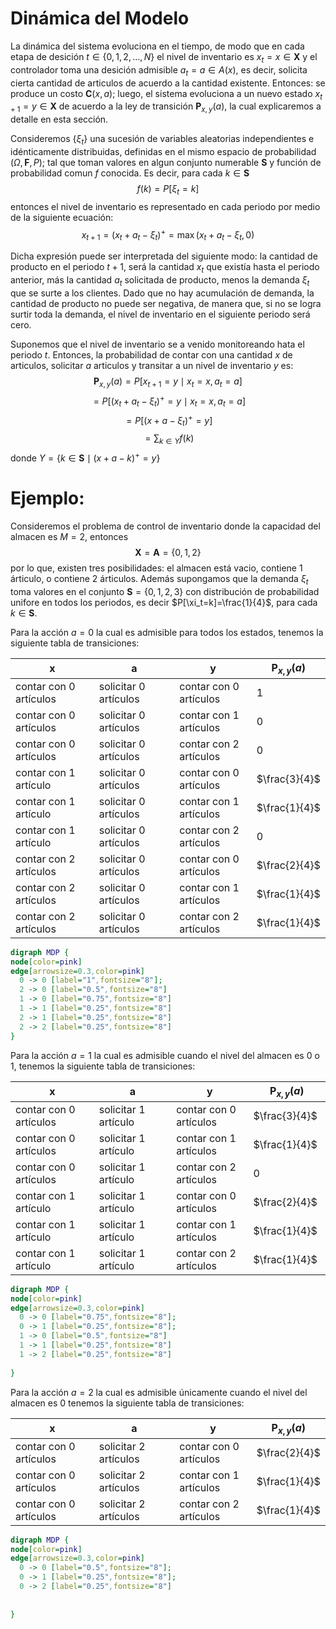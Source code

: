 # Dinámica del Modelo

La dinámica del sistema evoluciona en el tiempo, de modo que en cada etapa de desición $t\in \{ 0,1,2, \dotso,N \}$ el nivel de inventario es $x_t=x \in \mathbf{X}$ y el controlador toma una desición admisible $a_t= a \in A(x)$, es decir, solicita cierta cantidad de articulos de acuerdo a la cantidad existente. Entonces: se produce un costo $\mathbf{C}(x,a)$; luego, el sistema evoluciona a un nuevo estado $x_{t+1}=y \in \mathbf{X}$ de acuerdo a la ley de transición $\mathbf{P}_{x,y}(a)$, la cual explicaremos a detalle en esta sección.

Consideremos $\{ \xi_t\}$ una sucesión de variables aleatorias independientes e idénticamente distribuidas, definidas en el mismo espacio de probabilidad $(\Omega,\mathbf{F},P)$; tal que toman valores en algun conjunto numerable $\mathbf{S}$ y función de probabilidad comun $f$ conocida. Es decir, para cada $k\in\mathbf{S}$ $$
f(k)=P[\xi_t=k]
$$ entonces el nivel de inventario es representado en cada periodo por medio de la siguiente ecuación: $$x_{t+1}=(x_t+a_t-\xi_t)^{+}=\max(x_t+a_t-\xi_t,0)$$

Dicha expresión puede ser interpretada del siguiente modo: la cantidad de producto en el periodo $t+1$, será la cantidad $x_t$ que existía hasta el periodo anterior, más la cantidad $a_t$ solicitada de producto, menos la demanda $\xi_t$ que se surte a los clientes. Dado que no hay acumulación de demanda, la cantidad de producto no puede ser negativa, de manera que, si no se logra surtir toda la demanda, el nivel de inventario en el siguiente periodo será cero.

Suponemos que el nivel de inventario se a venido monitoreando hata el periodo $t$. Entonces, la probabilidad de contar con una cantidad $x$ de articulos, solicitar $a$ articulos y transitar a un nivel de inventario $y$ es: $$
\mathbf{P}_{x,y}(a)= P[x_{t+1}=y \mid x_t=x, a_t=a]
$$ $$
=P[(x_t+a_t-\xi_t)^{+}=y \mid x_t=x, a_t=a]
$$ $$
=P[(x+a-\xi_t)^{+}=y]
$$ $$
=\sum_{k\in Y}f(k)
$$ donde $Y=\{k \in \mathbf{S} \mid (x+a-k)^+=y\}$

# Ejemplo:

Consideremos el problema de control de inventario donde la capacidad del almacen es $M=2$, entonces $$
\mathbf{X}=\mathbf{A}=\{0,1,2\}
$$ por lo que, existen tres posibilidades: el almacen está vacio, contiene 1 árticulo, o contiene 2 árticulos. Además supongamos que la demanda $\xi_t$ toma valores en el conjunto $\mathbf{S}=\{0,1,2,3\}$ con distribución de probabilidad unifore en todos los periodos, es decir $P[\xi_t=k]=\frac{1}{4}$, para cada $k\in\mathbf{S}$.

Para la acción $a=0$ la cual es admisible para todos los estados, tenemos la siguiente tabla de transiciones:

| x                        | a                       | y                      | $\mathbf{P}_{x,y}(a)$ |
|--------------------------|-------------------------|------------------------|-----------------------|
| contar con $0$ artículos | solicitar $0$ artículos | contar con 0 artículos | 1                     |
| contar con $0$ artículos | solicitar $0$ artículos | contar con 1 artículos | 0                     |
| contar con $0$ artículos | solicitar $0$ artículos | contar con 2 artículos | 0                     |
| contar con $1$ artículo  | solicitar $0$ artículos | contar con 0 artículos | $\frac{3}{4}$         |
| contar con $1$ artículo  | solicitar $0$ artículos | contar con 1 artículos | $\frac{1}{4}$         |
| contar con $1$ artículo  | solicitar $0$ artículos | contar con 2 artículos | 0                     |
| contar con $2$ artículos | solicitar $0$ artículos | contar con 0 artículos | $\frac{2}{4}$         |
| contar con $2$ artículos | solicitar $0$ artículos | contar con 1 artículos | $\frac{1}{4}$         |
| contar con $2$ artículos | solicitar $0$ artículos | contar con 2 artículos | $\frac{1}{4}$         |

```dot
digraph MDP {
node[color=pink]
edge[arrowsize=0.3,color=pink]
  0 -> 0 [label="1",fontsize="8"];
  2 -> 0 [label="0.5",fontsize="8"]
  1 -> 0 [label="0.75",fontsize="8"]
  1 -> 1 [label="0.25",fontsize="8"]
  2 -> 1 [label="0.25",fontsize="8"]
  2 -> 2 [label="0.25",fontsize="8"]
}
```

Para la acción $a=1$ la cual es admisible cuando el nivel del almacen es $0$ o $1$, tenemos la siguiente tabla de transiciones:

| x                        | a                      | y                      | $\mathbf{P}_{x,y}(a)$ |
|-------------------|------------------|------------------|------------------|
| contar con $0$ artículos | solicitar $1$ artículo | contar con 0 artículos | $\frac{3}{4}$         |
| contar con $0$ artículos | solicitar $1$ artículo | contar con 1 artículos | $\frac{1}{4}$         |
| contar con $0$ artículos | solicitar $1$ artículo | contar con 2 artículos | 0                     |
| contar con $1$ artículo  | solicitar $1$ artículo | contar con 0 artículos | $\frac{2}{4}$         |
| contar con $1$ artículo  | solicitar $1$ artículo | contar con 1 artículos | $\frac{1}{4}$         |
| contar con $1$ artículo  | solicitar $1$ artículo | contar con 2 artículos | $\frac{1}{4}$         |

```dot
digraph MDP {
node[color=pink]
edge[arrowsize=0.3,color=pink]
  0 -> 0 [label="0.75",fontsize="8"];
  0 -> 1 [label="0.25",fontsize="8"];
  1 -> 0 [label="0.5",fontsize="8"]
  1 -> 1 [label="0.25",fontsize="8"]
  1 -> 2 [label="0.25",fontsize="8"]
 
}
```
Para la acción $a=2$ la cual es admisible únicamente cuando el nivel del almacen es $0$ tenemos la siguiente tabla de transiciones:


| x                        | a                       | y                      | $\mathbf{P}_{x,y}(a)$ |
|--------------------------|-------------------------|------------------------|-----------------------|
| contar con $0$ artículos | solicitar $2$ artículos | contar con 0 artículos | $\frac{2}{4}$         |
| contar con $0$ artículos | solicitar $2$ artículos | contar con 1 artículos | $\frac{1}{4}$         |
| contar con $0$ artículos | solicitar $2$ artículos | contar con 2 artículos | $\frac{1}{4}$         |

```dot
digraph MDP {
node[color=pink]
edge[arrowsize=0.3,color=pink]
  0 -> 0 [label="0.5",fontsize="8"];
  0 -> 1 [label="0.25",fontsize="8"];
  0 -> 2 [label="0.25",fontsize="8"]
  
 
}
```